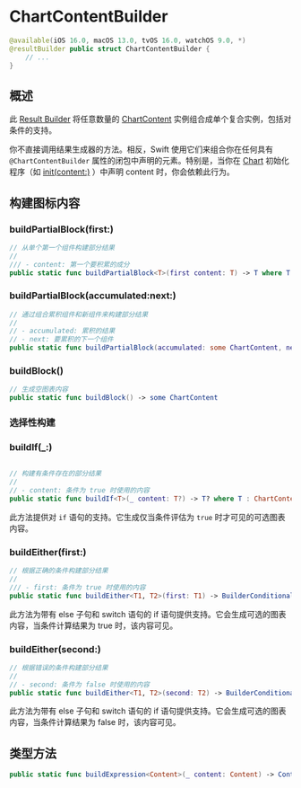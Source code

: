 # ChartContentBuilder

<ToBePolishedAfterTranslation />

<OriginalSource
  title="ChartContentBuilder"
  url="https://developer.apple.com/documentation/charts/chartcontentbuilder"
  summary="用于组成图表内容的结果生成器"
/>

```swift
@available(iOS 16.0, macOS 13.0, tvOS 16.0, watchOS 9.0, *)
@resultBuilder public struct ChartContentBuilder {
    // ...
}
```

## 概述

此 [Result Builder](https://docs.swift.org/swift-book/LanguageGuide/AdvancedOperators.html#ID630) 将任意数量的 [ChartContent](https://developer.apple.com/documentation/charts/chartcontent) 实例组合成单个复合实例，包括对条件的支持。

你不直接调用结果生成器的方法。相反，Swift 使用它们来组合你在任何具有 `@ChartContentBuilder` 属性的闭包中声明的元素。特别是，当你在 [Chart](https://developer.apple.com/documentation/charts/chart) 初始化程序（如 [init(content:)](<https://developer.apple.com/documentation/charts/chart/init(content:)>) ）中声明 content 时，你会依赖此行为。

## 构建图标内容

### buildPartialBlock(first:)

```swift
// 从单个第一个组件构建部分结果
//
/// - content: 第一个要积累的成分
public static func buildPartialBlock<T>(first content: T) -> T where T : ChartContent
```

### buildPartialBlock(accumulated:next:)

```swift
// 通过组合累积组件和新组件来构建部分结果
//
// - accumulated: 累积的结果
// - next: 要累积的下一个组件
public static func buildPartialBlock(accumulated: some ChartContent, next: some ChartContent) -> some ChartContent
```

### buildBlock()

```swift
// 生成空图表内容
public static func buildBlock() -> some ChartContent
```

### 选择性构建

### buildIf(\_:)

```swift

// 构建有条件存在的部分结果
//
// - content: 条件为 true 时使用的内容
public static func buildIf<T>(_ content: T?) -> T? where T : ChartContent
```

此方法提供对 `if` 语句的支持。它生成仅当条件评估为 `true` 时才可见的可选图表内容。

### buildEither(first:)

```swift
// 根据正确的条件构建部分结果
//
/// - first: 条件为 true 时使用的内容
public static func buildEither<T1, T2>(first: T1) -> BuilderConditional<T1, T2> where T1 : ChartContent, T2 : ChartContent
```

此方法为带有 else 子句和 switch 语句的 if 语句提供支持。它会生成可选的图表内容，当条件计算结果为 true 时，该内容可见。

### buildEither(second:)

```swift
// 根据错误的条件构建部分结果
//
// - second: 条件为 false 时使用的内容
public static func buildEither<T1, T2>(second: T2) -> BuilderConditional<T1, T2> where T1 : ChartContent, T2 : ChartContent
```

此方法为带有 else 子句和 switch 语句的 if 语句提供支持。它会生成可选的图表内容，当条件计算结果为 false 时，该内容可见。

## 类型方法

```swift
public static func buildExpression<Content>(_ content: Content) -> Content where Content : ChartContent
```
